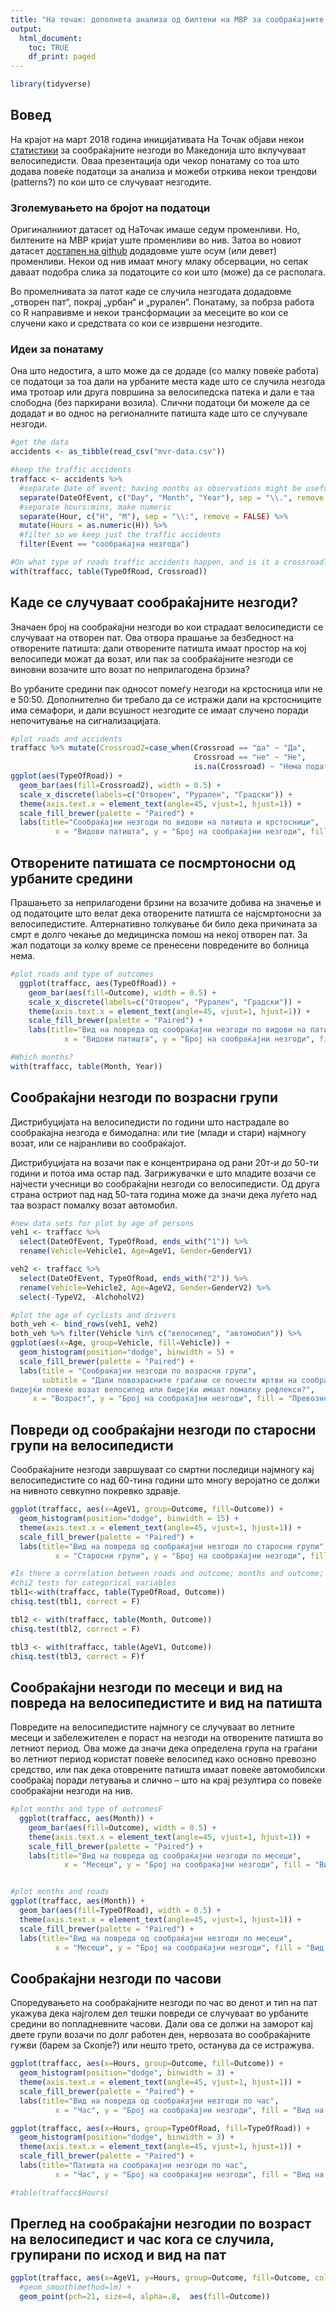 ```yaml
---
title: "На точак: дополнета анализа од билтени на МВР за сообраќајните незгоди во кои страдаат велосипедисти"
output:
  html_document:
    toc: TRUE
    df_print: paged
---
```

```r
library(tidyverse)
```

## Вовед

На крајот на март 2018 година иницијативата На Точак објави некои [статистики](https://natochak.blogspot.mk/2018/03/blog-post_1.html) за сообраќајните незгоди во Македонија што вклучуваат велосипедисти. Оваа презентација оди чекор понатаму со тоа што додава повеќе податоци за анализа и можеби отркива некои трендови (patterns?) по кои што се случуваат незгодите.

### Зголемувањето на бројот на податоци
Оригиналнииот датасет од НаТочак имаше седум променливи. Но, билтените на МВР кријат уште променливи во нив. Затоа во новиот датасет [достапен на github](https://github.com/novica/natochak/) додадовме уште осум (или девет) променливи. Некои од нив имаат многу  млаку обсервации, но сепак даваат подобра слика за податоците со кои што (може) да се располага.

Во промелнивата за патот каде се случила незгодата додадовме „отворен пат“, покрај „урбан“ и „рурален“. Понатаму, за побрза работа со R направивме и некои трансформации за месеците во кои се случени како и средствата со кои се извршени незгодите. 

### Идеи за понатаму
Она што недостига, а што може да се додаде (со малку повеќе работа) се податоци за тоа дали на урбаните места каде што се случила незгода има тротоар или друга површина за велосипедска патека и дали е таа слободна (без паркирани возила). Слични податоци би можеле да се додадат и во однос на регионалните патишта каде што се случувале незгоди.

```r
#get the data
accidents <- as_tibble(read_csv("mvr-data.csv"))
```

```r
#keep the traffic accidents
traffacc <- accidents %>% 
  #separate Date of event; having months as observations might be useful.
  separate(DateOfEvent, c("Day", "Month", "Year"), sep = "\\.", remove = FALSE) %>% 
  #separate hours:mins, make numeric
  separate(Hour, c("H", "M"), sep = "\\:", remove = FALSE) %>% 
  mutate(Hours = as.numeric(H)) %>%
  #filter so we keep just the traffic accidents
  filter(Event == "сообраќајна незгода")
```

```r
#On what type of roads traffic accidents happen, and is it a crossroad?
with(traffacc, table(TypeOfRoad, Crossroad))
```

## Каде се случуваат сообраќајните незгоди?

Значаен број на сообраќајни незгоди во кои страдаат велосипедисти се случуваат на отворен пат. Ова отвора прашање за безбедност на отворените патишта: дали отворените патишта имаат простор на кој велосипеди можат да возат, или пак за сообраќајните незгоди се виновни возачите што возат по неприлагодена брзина? 

Во урбаните средини пак односот помеѓу незгоди на крстосница или не е 50:50. Дополнително би требало да се истражи дали на крстосниците има семафори, и дали всушност незгодите се имаат случено поради непочитување на сигнализацијата.

```r
#plot roads and accidents
traffacc %>% mutate(Crossroad2=case_when(Crossroad == "да" ~ "Да",
                                         Crossroad == "не" ~ "Не",
                                         is.na(Crossroad) ~ "Нема податок")) %>%
ggplot(aes(TypeOfRoad)) +
  geom_bar(aes(fill=Crossroad2), width = 0.5) +
  scale_x_discrete(labels=c("Отворен", "Рурален", "Градски")) +
  theme(axis.text.x = element_text(angle=45, vjust=1, hjust=1)) +
  scale_fill_brewer(palette = "Paired") +
  labs(title="Сообраќајни незгоди по видови на патишта и крстосници", 
          x = "Видови патишта", y = "Број на сообраќајни незгоди", fill = "Крстосница") 
```

## Отворените патишата се посмртоносни од урбаните средини 

Прашањето за неприлагодени брзини на возачите добива на значење и од податоците што велат дека отворените патишта се најсмртоносни за велосипедистите. Алтернативно толкување би било дека причината за смрт е долго чекање до медицинска помош на некој отворен пат. За жал податоци за колку време се пренесени повредените во болница нема.

```r

#plot roads and type of outcomes
  ggplot(traffacc, aes(TypeOfRoad)) +
    geom_bar(aes(fill=Outcome), width = 0.5) +
    scale_x_discrete(labels=c("Отворен", "Рурален", "Градски")) +
    theme(axis.text.x = element_text(angle=45, vjust=1, hjust=1)) +
    scale_fill_brewer(palette = "Paired") +
    labs(title="Вид на повреда од сообраќајни незгоди по видови на патишта", 
            x = "Видови патишта", y = "Број на сообраќајни незгоди", fill = "Вид на повреда") 

```

    
```r
#Which months?
with(traffacc, table(Month, Year))
```


## Сообраќајни незгоди по возрасни групи

Дистрибуцијата на велосипедисти по години што настрадале во сообраќајна незгода е бимодална: или тие (млади и стари) најмногу возат, или се најранливи во сообраќајот. 

Дистрибуцијата на возачи пак е концентрирана од рани 20т-и до 50-ти години и потоа има остар пад. Загрижувачки е што младите возачи се најчести учесници во сообраќајни незгоди со велосипедисти. Од друга страна остриот пад над 50-тата година може да значи дека луѓето над таа возраст помалку возат автомобил.

```r
#new data sets for plot by age of persons
veh1 <- traffacc %>% 
  select(DateOfEvent, TypeOfRoad, ends_with("1")) %>% 
  rename(Vehicle=Vehicle1, Age=AgeV1, Gender=GenderV1)

veh2 <- traffacc %>% 
  select(DateOfEvent, TypeOfRoad, ends_with("2")) %>% 
  rename(Vehicle=Vehicle2, Age=AgeV2, Gender=GenderV2) %>% 
  select(-TypeV2, -AlchoholV2)

#plot the age of cyclists and drivers
both_veh <- bind_rows(veh1, veh2)
both_veh %>% filter(Vehicle %in% c("велосипед", "автомобил")) %>%
ggplot(aes(x=Age, group=Vehicle, fill=Vehicle)) +
  geom_histogram(position="dodge", binwidth = 5) +
  scale_fill_brewer(palette = "Paired") +
  labs(title = "Сообраќајни незгоди по возрасни групи", 
       subtitle = "Дали повозрасните граѓани се почести жртви на сообраќајни незгоди 
бидејќи повеќе возат велосипед или бидејќи имаат помалку рефлекси?",
     x = "Возраст", y = "Број на сообраќајни незгоди", fill = "Превозно средство") 

```

## Повреди од сообраќајни незгоди по старосни групи на велосипедисти

Сообраќајните незгоди завршуваат со смртни последици најмногу кај велосипедистите со над 60-тина години што многу веројатно се должи на нивното севкупно покревко здравје. 

```r

ggplot(traffacc, aes(x=AgeV1, group=Outcome, fill=Outcome)) +
  geom_histogram(position="dodge", binwidth = 15) +
  theme(axis.text.x = element_text(angle=45, vjust=1, hjust=1)) +
  scale_fill_brewer(palette = "Paired") +
  labs(title="Вид на повреда од сообраќајни незгоди по старосни групи", 
          x = "Старосни групи", y = "Број на сообраќајни незгоди", fill = "Вид на повреда") 

```

```r
#Is there a correlation between roads and outcome; months and outcome; age of bycicle rider and outcome?
#chi2 tests for categorical variables
tbl1<-with(traffacc, table(TypeOfRoad, Outcome))
chisq.test(tbl1, correct = F)

tbl2 <- with(traffacc, table(Month, Outcome))
chisq.test(tbl2, correct = F)

tbl3 <- with(traffacc, table(AgeV1, Outcome))
chisq.test(tbl3, correct = F)f
```



## Сообраќајни незгоди по месеци и вид на повреда на велосипедистите и вид на патишта

Повредите на велосипедистите најмногу се случуваат во летните месеци и забележителен е пораст на незгоди на отворените патишта во летниот период. Ова може да значи дека определена група на граѓани во летниот период користат повеќе велосипед како основно превозно средство, или пак дека отоврените патишта имаат повеќе автомобилски сообраќај поради летувања и слично -- што на крај резултира со повеќе сообраќајни незгоди на нив.

```r

#plot months and type of outcomesF
  ggplot(traffacc, aes(Month)) +
    geom_bar(aes(fill=Outcome), width = 0.5) +
    theme(axis.text.x = element_text(angle=45, vjust=1, hjust=1)) +
    scale_fill_brewer(palette = "Paired") +
    labs(title="Вид на повреда од сообраќајни незгоди по месеци", 
            x = "Месеци", y = "Број на сообраќајни незгоди", fill = "Вид на повреда") 


#plot months and roads
ggplot(traffacc, aes(Month)) +
  geom_bar(aes(fill=TypeOfRoad), width = 0.5) +
  theme(axis.text.x = element_text(angle=45, vjust=1, hjust=1)) +
  scale_fill_brewer(palette = "Paired") +
  labs(title="Вид на повреда од сообраќајни незгоди по месеци", 
          x = "Месеци", y = "Број на сообраќајни незгоди", fill = "Вид на пат") 
```


## Сообраќајни незгоди по часови

Споредувањето на сообраќајните незгоди по час во денот и тип на пат укажува дека најголем дел тешки повреди се случуваат во урбаните средини во попладневните часови. Дали ова се должи на заморот кај двете групи возачи по долг работен ден, нервозата во сообраќајните гужви (барем за Скопје?) или нешто трето, останува да се истражува.
 
```r

ggplot(traffacc, aes(x=Hours, group=Outcome, fill=Outcome)) +
  geom_histogram(position="dodge", binwidth = 3) +
  theme(axis.text.x = element_text(angle=45, vjust=1, hjust=1)) +
  scale_fill_brewer(palette = "Paired") +
  labs(title="Вид на повреда од сообраќајни незгоди по час", 
          x = "Час", y = "Број на сообраќајни незгоди", fill = "Вид на повреда") 

ggplot(traffacc, aes(x=Hours, group=TypeOfRoad, fill=TypeOfRoad)) +
  geom_histogram(position="dodge", binwidth = 3) +
  theme(axis.text.x = element_text(angle=45, vjust=1, hjust=1)) +
  scale_fill_brewer(palette = "Paired") +
  labs(title="Патишта на сообраќајни незгоди по час", 
          x = "Час", y = "Број на сообраќајни незгоди", fill = "Вид на пат") 

#table(traffacc$Hours)
```

## Преглед на сообраќајни незгодии по возраст на велосипедист и час кога се случила, групирани по исход и вид на пат

```r
ggplot(traffacc, aes(x=AgeV1, y=Hours, group=Outcome, fill=Outcome, colour=TypeOfRoad)) +
  #geom_smooth(method=lm) +
  geom_point(pch=21, size=4, alpha=.8,  aes(fill=Outcome))
```

